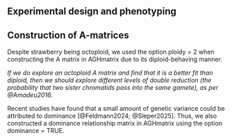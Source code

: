 <!-- Methods -->

## Experimental design and phenotyping


## Construction of A-matrices
Despite strawberry being octoploid, we used the option ploidy = 2 when constructing the A matrix in AGHmatrix due to its diploid-behaving manner. 

*If we do explore an octoploid A matrix and find that it is a better fit than diploid, then we should explore different levels of double reduction (the probability that two sister chromatids pass into the same gamete), as per @Amadeu2016.*

Recent studies have found that a small amount of genetic variance could be attributed to dominance [@Feldmann2024; @Sleper2025]. Thus, we also constructed a dominance relationship matrix in AGHmatrix using the option dominance = TRUE. 
